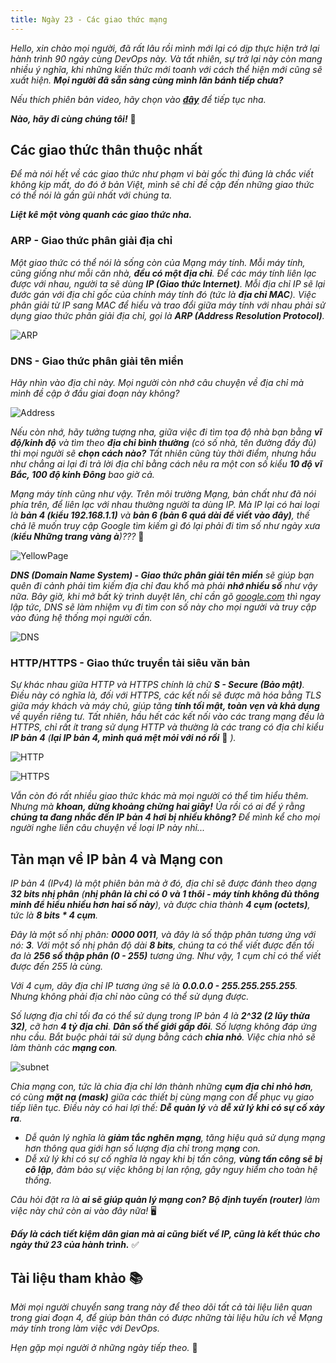 ```yaml
---
title: Ngày 23 - Các giao thức mạng
---
```



_Hello, xin chào mọi người, đã rất lâu rồi mình mới lại có dịp thực hiện trở lại hành trình 90
ngày cùng DevOps này. Và tất nhiên, sự trở lại này còn mang nhiều ý nghĩa, khi những kiến thức
mới toanh với cách thể hiện mới cũng sẽ xuất hiện. **Mọi người đã sẵn sàng cùng mình lăn bánh 
tiếp chưa?**_

_Nếu thích phiên bản video, hãy chọn vào 
**[đây](https://www.youtube.com/watch?v=E5bSumTAHZE&list=PLIFyRwBY_4bRLmKfP1KnZA6rZbRHtxmXi&index=12)**
để tiếp tục nha._

**_Nào, hãy đi cùng chúng tôi!_** 🚗

## Các giao thức thân thuộc nhất

_Để mà nói hết về các giao thức như phạm vi bài gốc thì đúng là chắc viết không kịp mất, do đó ở
bản Việt, mình sẽ chỉ đề cập đến những giao thức có thể nói là gần gũi nhất với chúng ta._

**_Liệt kê một vòng quanh các giao thức nha._**

### ARP - Giao thức phân giải địa chỉ

_Một giao thức có thể nói là sống còn của Mạng máy tính. Mỗi máy tính, cũng giống như mỗi căn nhà, 
**đều có một địa chỉ**. Để các máy tính liên lạc được với nhau, người ta sẽ dùng 
**IP (Giao thức Internet)**. Mỗi địa chỉ IP sẽ lại đước gán với địa chỉ gốc của chính máy tính đó 
(tức là **địa chỉ MAC**). Việc phân giải từ IP sang MAC để hiểu và trao đổi giữa máy tính với nhau 
phải sử dụng giao thức phân giải địa chỉ, gọi là **ARP (Address Resolution Protocol)**._

![ARP](../../../../assets/network/arp.png)

### DNS - Giao thức phân giải tên miền

_Hãy nhìn vào địa chỉ này. Mọi người còn nhớ câu chuyện về địa chỉ mà mình đề cập ở đầu giai đoạn 
này không?_

![Address](../../../../assets/network/address.png)

_Nếu còn nhớ, hãy tưởng tượng nha, giữa việc đi tìm tọa độ nhà bạn bằng **vĩ độ/kinh độ** và tìm theo 
**địa chỉ bình thường** (có số nhà, tên đường đầy đủ) thì mọi người sẽ **chọn cách nào?** Tất nhiên cũng
tùy thời điểm, nhưng hầu như chẳng ai lại đi trả lời địa chỉ bằng cách nêu ra một con số kiểu **10
độ vĩ Bắc, 100 độ kinh Đông** bao giờ cả._

_Mạng máy tính cũng như vậy. Trên môi trường Mạng, bản chất như đã nói phía trên, để liên lạc với 
nhau thường người ta dùng IP. Mà IP lại có hai loại là **bản 4 (kiểu 192.168.1.1)** và **bản 6 (bản
6 quá dài để viết vào đây)**, thế chả lẽ muốn truy cập Google tìm kiếm gì đó lại phải đi tìm số như 
ngày xưa (**kiểu Những trang vàng à**)???_ 🤣

![YellowPage](../../../../assets/network/yellowpage.png)

_**DNS (Domain Name System) - Giao thức phân giải tên miền** sẽ giúp bạn quên đi cảnh phải tìm kiếm địa 
chỉ đau khổ mà phải **nhớ nhiều số** như vậy nữa. Bây giờ, khi mở bất kỳ trình duyệt lên, chỉ cần gõ 
[google.com](google.com) thì ngay lập tức, DNS sẽ làm nhiệm vụ đi tìm con số này cho mọi người và truy cập 
vào đúng hệ thống mọi người cần._

![DNS](../../../../assets/network/dns.png)

### HTTP/HTTPS - Giao thức truyền tải siêu văn bản

_Sự khác nhau giữa HTTP và HTTPS chính là chữ **S - Secure (Bảo mật)**. Điều này có nghĩa là, đối với HTTPS, các kết nối 
sẽ được mã hóa bằng TLS giữa máy khách và máy chủ, giúp tăng **tính tối mật, toàn vẹn và khả dụng** về quyền riêng tư. 
Tất nhiên, hầu hết các kết nối vào các trang mạng đều là HTTPS, chỉ rất ít trang sử dụng HTTP và thường là các trang có 
địa chỉ kiểu **IP bản 4** (**lại IP bản 4, mình quá mệt mỏi với nó rồi**_ 🤣 _)._

![HTTP](../../../../assets/network/http.png)

![HTTPS](../../../../assets/network/https.png)

_Vẫn còn đó rất nhiều giao thức khác mà mọi người có thể tìm hiểu thêm. Nhưng mà **khoan, dừng khoảng chừng hai giây!** Ủa
rồi có ai để ý rằng **chúng ta đang nhắc đến IP bản 4 hơi bị nhiều không?** Để mình kể cho mọi người nghe liền câu chuyện 
về loại IP này nhỉ..._

## Tản mạn về IP bản 4 và Mạng con

_IP bản 4 (IPv4) là một phiên bản mà ở đó, địa chỉ sẽ được đánh theo dạng **32 bits nhị phân** (**nhị phân là chỉ có 0 và 1 
thôi - máy tính không đủ thông minh để hiểu nhiều hơn hai số này**), và được chia thành **4 cụm (octets)**, tức là 
**8 bits * 4 cụm**._

_Đây là một số nhị phân: **0000 0011**, và đây là số thập phân tương ứng với nó: **3**. Với một số nhị phân độ dài **8 bits**, 
chúng ta có thể viết được đến tối đa là **256 số thập phân (0 - 255)** tương ứng. Như vậy, 1 cụm chỉ có thể viết được đến 255 
là cùng._

_Với 4 cụm, dãy địa chỉ IP tương ứng sẽ là **0.0.0.0 - 255.255.255.255**. Nhưng không phải địa chỉ nào cũng có thể sử dụng được._ 

_Số lượng địa chỉ tối đa có thể sử dụng trong IP bản 4 là **2^32 (2 lũy thừa 32)**, cỡ hơn **4 tỷ địa chỉ**. 
**Dân số thế giới gấp đôi**. Số lượng không đáp ứng nhu cầu. Bắt buộc phải tái sử dụng bằng cách **chia nhỏ**. Việc chia nhỏ sẽ
làm thành các **mạng con**._

![subnet](../../../../assets/network/subnet.png)

_Chia mạng con, tức là chia địa chỉ lớn thành những **cụm địa chỉ nhỏ hơn**, có cùng **mặt nạ (mask)** giữa các thiết bị cùng 
mạng con để phục vụ giao tiếp liên tục. Điều này có hai lợi thế: **Dễ quản lý** và **dễ xử lý khi có sự cố xảy ra**._

- _Dễ quản lý nghĩa là **giảm tắc nghẽn mạng**, tăng hiệu quả sử dụng mạng hơn thông qua giới hạn số lượng địa chỉ trong mạ**ng** con._ 
- _Dễ xử lý khi có sự cố nghĩa là ngay khi bị tấn công, **vùng tấn công sẽ bị cô lập**, đảm bảo sự việc không bị lan rộng, 
gây nguy hiểm cho toàn hệ thống._

_Câu hỏi đặt ra là **ai sẽ giúp quản lý mạng con?** **Bộ định tuyến (router)** làm việc này chứ còn ai vào đây nữa!_ 🖥

**_Đấy là cách tiết kiệm dân gian mà ai cũng biết về IP, cũng là kết thúc cho ngày thứ 23 của hành trình._** ✅

## Tài liệu tham khảo 📚

_Mời mọi người chuyển sang trang này để theo dõi tất cả tài liệu liên quan trong giai đoạn 4, 
để giúp bản thân có được những tài liệu hữu ích về Mạng máy tính trong làm việc với DevOps._

<LinkCard
  title="Ngày 23 - Tham khảo"
  href="../../reference/network/day21"
/>

_Hẹn gặp mọi người ở những ngày tiếp theo._ 🚀